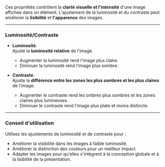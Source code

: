 Ces propriétés contrôlent la **clarté visuelle et l'intensité** d'une image affichée dans un élément. L'ajustement de la luminosité et du contraste peut améliorer la **lisibilité** et **l'apparence** des images.

***

### Luminosité/Contraste

* **Luminosité**:\
  Ajuste la **luminosité relative** de l'image.
  * Augmenter la luminosité rend l'image plus claire.
  * Diminuer la luminosité rend l'image plus sombre.

* **Contraste**:\
  Ajuste la **différence entre les zones les plus sombres et les plus claires** de l'image.
  * Augmenter le contraste rend les ombres plus sombres et les zones claires plus lumineuses.
  * Diminuer le contraste rend l'image plus plate et moins distincte.

***

### Conseil d'utilisation

Utilisez les ajustements de luminosité et de contraste pour :

* Améliorer la visibilité dans les images à faible luminosité.
* Améliorer la distinction des couleurs pour un meilleur impact.
* Adapter les images pour qu'elles s'intègrent à la conception globale et à la lisibilité de la présentation.
